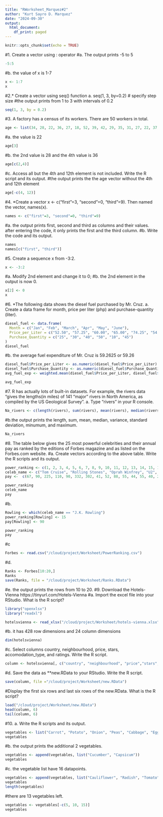 ```yaml
---
title: "RWorksheet_Marquez#2"
author: "Kurt Sayro D. Marquez"
date: "2024-09-30"
output:
  html_document:
    df_print: paged
---
```


```r
knitr::opts_chunk$set(echo = TRUE)
```

#1. Create a vector using : operator
#a. The output prints -5 to 5
```r
-5:5
```
#b. the value of x is 1-7
```r
x <- 1:7
x
```
#2.* Create a vector using seq() function a. seq(1, 3, by=0.2) # specify step size
#the output prints from 1 to 3 with intervals of 0.2

```r
seq(1, 3, by = 0.2)
```
#3. A factory has a census of its workers. There are 50 workers in total.
```r
age <- list(34, 28, 22, 36, 27, 18, 52, 39, 42, 29, 35, 31, 27, 22, 37, 34, 19, 20, 57, 49, 50, 37, 46, 25, 17, 37, 43, 53, 41,51, 35, 24, 33, 41, 53, 40, 18, 44, 38, 41, 48, 27, 39, 19, 30, 61, 54, 58,26,18)
```
#a. the value is 22
```r
age[3]
```
#b. the 2nd value is 28 and the 4th value is 36
```r
age[c(2,4)]
```
#c. Access all but the 4th and 12th element is not included. Write the R script and its output.
#the output prints the the age vector without the 4th and 12th element
```r
age[-c(4, 12)]
```
#4. *Create a vector x <- c("first"=3, "second"=0, "third"=9). Then named the vector, names(x).
```r
names <- c("first"=3, "second"=0, "third"=9)
```
#a. the output prints first, second and third as columns and their values. after entering the code, it only prints the first and the third column.
#b. Write the code and its output.
```r
names
names[c("first", "third")]
```
#5. Create a sequence x from -3:2.
```r
x <- -3:2
```
#a. Modify 2nd element and change it to 0;
#b. the 2nd element in the output is now 0.
```r
x[2] <- 0
x
```
#6. *The following data shows the diesel fuel purchased by Mr. Cruz. a. Create a data frame for month, price per liter (php) and purchase-quantity (liter). 
```r
diesel_fuel <- data.frame(
  Month = c("Jan", "Feb", "March", "Apr", "May", "June"),
  Price_per_Liter = c("52.50", "57.25", "60.00", "65.00", "74.25", "54.00"),
  Purchase_Quantity = c("25", "30", "40", "50", "10", "45")
)
diesel_fuel
```
#b. the average fuel expenditure of Mr. Cruz is 59.2625 or 59.26
```r
diesel_fuel$Price_per_Liter <- as.numeric(diesel_fuel$Price_per_Liter)
diesel_fuel$Purchase_Quantity <- as.numeric(diesel_fuel$Purchase_Quantity)
avg_fuel_exp <- weighted.mean(diesel_fuel$Price_per_Liter, diesel_fuel$Purchase_Quantity)

avg_fuel_exp
```
#7. R has actually lots of built-in datasets. For example, the rivers data “gives the lengths(in miles) of 141 “major” rivers in North America, as compiled by the US Geological Survey”. a. Type “rivers” in your R console.
```r
Na_rivers <- c(length(rivers), sum(rivers), mean(rivers), median(rivers), var(rivers), sd(rivers), min(rivers), max(rivers))

```
#b.the output prints the length, sum, mean, median, variance, standard deviation, minumum, and maximum.
```r
Na_rivers
```
#8. The table below gives the 25 most powerful celebrities and their annual pay as ranked by the editions of Forbes magazine and as listed on the Forbes.com website.
#a. Create vectors according to the above table. Write the R scripts and its output.
```r
power_ranking <- c(1, 2, 3, 4, 5, 6, 7, 8, 9, 10, 11, 12, 13, 14, 15, 16, 17, 18, 19, 20, 21, 22, 23, 24, 25)
celeb_name <- c("Tom Cruise", "Rolling Stones", "Oprah Winfrey", "U2", "Tiger Woods", "Steven Spielberg", "Howard Stern", "50 Cent", "Cast of the Sopranos", "Dan Brown", "Bruce Sprinsteen", "Donal Trump", "Muhammad Ali", "Paul McCartney", "George Lucas", "Elton John", "David Letterman", "Phil Mickelson", "J.K. Rowling", "Brad Pitt", "Peter Jackson", "Dr. Phil McGraw", "Jay Leno", "Celine Dion", "Kobe Bryant")
pay <-  c(67, 90, 225, 110, 90, 332, 302, 41, 52, 88, 55, 44, 55, 40, 233, 60, 40, 47, 75, 25, 39, 45, 32, 40, 31)

power_ranking
celeb_name
pay

```
#b.
```r
Rowling <- which(celeb_name == "J.K. Rowling")
power_ranking[Rowling] <- 15
pay[Rowling] <- 90

power_ranking
pay

```
#c
```r
Forbes <- read.csv("/cloud/project/Worksheet/PowerRanking.csv")

```
#d. 
```r
Ranks <- Forbes[10:20,]
Ranks
save(Ranks, file = "/cloud/project/Worksheet/Ranks.RData")
```
#e. the output prints the rows from 10 to 20.
#9. Download the Hotels-Vienna https://tinyurl.com/Hotels-Vienna
#a. Import the excel file into your RStudio. What is the R script?
```r
library("openxlsx")
library("readxl")

hotelsvienna <- read_xlsx("/cloud/project/Worksheet/hotels-vienna.xlsx")

```
#b. it has 428 row dimensions and 24 column dimensions
```r
dim(hotelsvienna)
```
#c. Select columns country, neighbourhood, price, stars, accomodation_type, and ratings. Write the R script.
```r
column <- hotelsvienna[, c("country", "neighbourhood", "price","stars", "accommodation_type", "rating")]
```
#d. Save the data as **new.RData to your RStudio. Write the R script.
```r
save(column, file ="/cloud/project/Worksheet/new.RData")
```
#Display the first six rows and last six rows of the new.RData. What is the R script?
```r
load("/cloud/project/Worksheet/new.RData")
head(column, 6)
tail(column, 6)
```
#10. a. Write the R scripts and its output.
```r
vegetables <- list("Carrot", "Potato", "Onion", "Peas", "Cabbage", "Eggplant", "Broccoli", "Lettuce", "Green Beans", "Garlic")
vegetables
```
#b. the output prints the additional 2 vegetables.
```r
vegetables <- append(vegetables, list("Cucumber", "Capsicum"))
vegetables
```
#c. the vegetable list have 16 datapoints.
```r
vegetables <- append(vegetables, list("Cauliflower", "Radish", "Tomato", "Beet Root"))
vegetables
length(vegetables)
```
#there are 13 vegetables left.
```r
vegetables <- vegetables[-c(5, 10, 15)]
vegetables
```